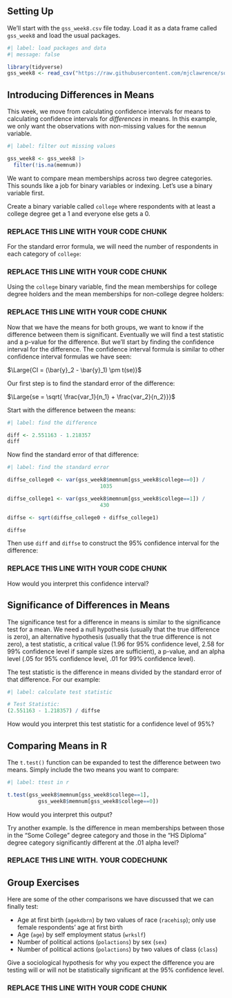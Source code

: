 ## Setting Up

We'll start with the `gss_week8.csv` file today. Load it as a data frame called `gss_week8` and load the usual packages.

```r
#| label: load packages and data
#| message: false

library(tidyverse)
gss_week8 <- read_csv("https://raw.githubusercontent.com/mjclawrence/soci385_f23/main/data/gss_week8.csv")
```


## Introducing Differences in Means

This week, we move from calculating confidence intervals for means to calculating confidence intervals for *differences* in means. In this example, we only want the observations with non-missing values for the `memnum` variable.


```r
#| label: filter out missing values

gss_week8 <- gss_week8 |> 
  filter(!is.na(memnum))
```

We want to compare mean memberships across two degree categories. This sounds like a job for binary variables or indexing. Let's use a binary variable first.

Create a binary variable called `college` where respondents with at least a college degree get a 1 and everyone else gets a 0.

### REPLACE THIS LINE WITH YOUR CODE CHUNK ###

For the standard error formula, we will need the number of respondents in each category of `college`:

### REPLACE THIS LINE WITH YOUR CODE CHUNK ###

Using the `college` binary variable, find the mean memberships for college degree holders and the mean memberships for non-college degree holders:

### REPLACE THIS LINE WITH YOUR CODE CHUNK ###


Now that we have the means for both groups, we want to know if the difference between them is significant. Eventually we will find a test statistic and a p-value for the difference. But we'll start by finding the confidence interval for the difference. The confidence interval formula is similar to other confidence interval formulas we have seen:

$\Large{CI = (\bar{y}_2 - \bar{y}_1) \pm t(se)}$

Our first step is to find the standard error of the difference:

$\Large{se = \sqrt{ \frac{var_1}{n_1} + \frac{var_2}{n_2}}}$

Start with the difference between the means:

```r
#| label: find the difference

diff <- 2.551163 - 1.218357
diff
```

Now find the standard error of that difference:

```r
#| label: find the standard error

diffse_college0 <- var(gss_week8$memnum[gss_week8$college==0]) / 
                              1035

diffse_college1 <- var(gss_week8$memnum[gss_week8$college==1]) / 
                              430

diffse <- sqrt(diffse_college0 + diffse_college1)

diffse
```

Then use `diff` and `diffse` to construct the 95% confidence interval for the difference:

### REPLACE THIS LINE WITH YOUR CODE CHUNK ###

How would you interpret this confidence interval?

## Significance of Differences in Means

The significance test for a difference in means is similar to the significance test for a mean. We need a null hypothesis (usually that the true difference is zero), an alternative hypothesis (usually that the true difference is not zero), a test statistic, a critical value (1.96 for 95% confidence level, 2.58 for 99% confidence level if sample sizes are sufficient), a p-value, and an alpha level (.05 for 95% confidence level, .01 for 99% confidence level).

The test statistic is the difference in means divided by the standard error of that difference. For our example:

```r
#| label: calculate test statistic

# Test Statistic:
(2.551163 - 1.218357) / diffse
```

How would you interpret this test statistic for a confidence level of 95%?


## Comparing Means in R

The `t.test()` function can be expanded to test the difference between two means. Simply include the two means you want to compare:

```r
#| label: ttest in r

t.test(gss_week8$memnum[gss_week8$college==1], 
          gss_week8$memnum[gss_week8$college==0])
```

How would you interpret this output?

Try another example. Is the difference in mean memberships between those in the "Some College" degree category and those in the "HS Diploma" degree category significantly different at the .01 alpha level?

### REPLACE THIS LINE WITH. YOUR CODECHUNK ###


## Group Exercises

Here are some of the other comparisons we have discussed that we can finally test:

- Age at first birth (`agekdbrn`) by two values of race (`racehisp`); only use female respondents' age at first birth
- Age (`age`) by self employment status (`wrkslf`)
- Number of political actions (`polactions`) by sex (`sex`)
- Number of political actions (`polactions`) by two values of class (`class`)

Give a sociological hypothesis for why you expect the difference you are testing will or will not be statistically significant at the 95% confidence level.

### REPLACE THIS LINE WITH YOUR CODE CHUNK ###